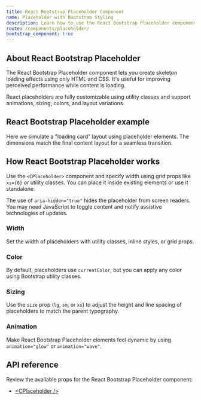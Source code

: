 ```yaml
---
title: React Bootstrap Placeholder Component
name: Placeholder with Bootstrap Styling
description: Learn how to use the React Bootstrap Placeholder component from CoreUI to create animated loading placeholders that simulate content before it loads.
route: /components/placeholder/
bootstrap_component: true
---
```


## About React Bootstrap Placeholder

The React Bootstrap Placeholder component lets you create skeleton loading effects using only HTML and CSS. It's useful for improving perceived performance while content is loading.

React placeholders are fully customizable using utility classes and support animations, sizing, colors, and layout variations.

## React Bootstrap Placeholder example

Here we simulate a "loading card" layout using placeholder elements. The dimensions match the final content layout for a seamless transition.

<ExampleSnippet
  className="theme-bootstrap d-flex justify-content-around"
  component="PlaceholderExample"
  componentName="React Bootstrap Placeholder"
/>

## How React Bootstrap Placeholder works

Use the `<CPlaceholder>` component and specify width using grid props like `xs={6}` or utility classes. You can place it inside existing elements or use it standalone.

<ExampleSnippet className="theme-bootstrap" component="Placeholder2Example" componentName="React Bootstrap Placeholder" />

<Callout className="mb-4" color="info">
  The use of <code>aria-hidden="true"</code> hides the placeholder from screen readers. You may need JavaScript to toggle content and notify assistive technologies of updates.
</Callout>

### Width

Set the width of placeholders with utility classes, inline styles, or grid props.

<ExampleSnippet className="theme-bootstrap" component="PlaceholderWidthExample" componentName="React Bootstrap Placeholder" />

### Color

By default, placeholders use `currentColor`, but you can apply any color using Bootstrap utility classes.

<ExampleSnippet className="theme-bootstrap" component="PlaceholderColorExample" componentName="React Bootstrap Placeholder" />

### Sizing

Use the `size` prop (`lg`, `sm`, or `xs`) to adjust the height and line spacing of placeholders to match the parent typography.

<ExampleSnippet className="theme-bootstrap" component="PlaceholderSizingExample" componentName="React Bootstrap Placeholder" />

### Animation

Make React Bootstrap Placeholder elements feel dynamic by using `animation="glow"` or `animation="wave"`.

<ExampleSnippet className="theme-bootstrap" component="PlaceholderAnimationExample" componentName="React Bootstrap Placeholder" />

## API reference

Review the available props for the React Bootstrap Placeholder component:

- [&lt;CPlaceholder /&gt;](./api/#cplaceholder)
